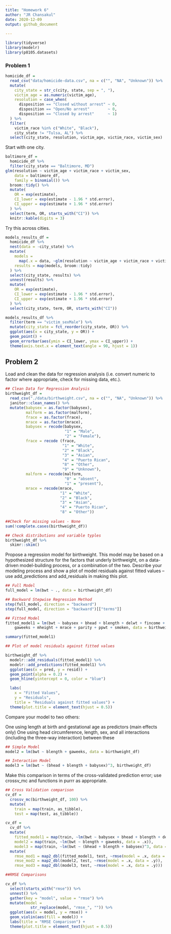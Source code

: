 ```yaml
---
title: "Homework 6"
author: "JR Chansakul"
date: 2020-12-09
output: github_document
  
---
```


```r
library(tidyverse)
library(modelr)
library(p8105.datasets)
```


### Problem 1

```r
homicide_df = 
  read_csv("data/homicide-data.csv", na = c("", "NA", "Unknown")) %>% 
  mutate(
    city_state = str_c(city, state, sep = ", "),
    victim_age = as.numeric(victim_age),
    resolution = case_when(
      disposition == "Closed without arrest" ~ 0,
      disposition == "Open/No arrest"        ~ 0,
      disposition == "Closed by arrest"      ~ 1)
  ) %>% 
  filter(
    victim_race %in% c("White", "Black"),
    city_state != "Tulsa, AL") %>% 
  select(city_state, resolution, victim_age, victim_race, victim_sex)
```


Start with one city.

```r
baltimore_df =
  homicide_df %>% 
  filter(city_state == "Baltimore, MD")
glm(resolution ~ victim_age + victim_race + victim_sex, 
    data = baltimore_df,
    family = binomial()) %>% 
  broom::tidy() %>% 
  mutate(
    OR = exp(estimate),
    CI_lower = exp(estimate - 1.96 * std.error),
    CI_upper = exp(estimate + 1.96 * std.error)
  ) %>% 
  select(term, OR, starts_with("CI")) %>% 
  knitr::kable(digits = 3)
```


Try this across cities.

```r
models_results_df = 
  homicide_df %>% 
  nest(data = -city_state) %>% 
  mutate(
    models = 
      map(.x = data, ~glm(resolution ~ victim_age + victim_race + victim_sex, data = .x, family = binomial())),
    results = map(models, broom::tidy)
  ) %>% 
  select(city_state, results) %>% 
  unnest(results) %>% 
  mutate(
    OR = exp(estimate),
    CI_lower = exp(estimate - 1.96 * std.error),
    CI_upper = exp(estimate + 1.96 * std.error)
  ) %>% 
  select(city_state, term, OR, starts_with("CI")) 
```

```r
models_results_df %>% 
  filter(term == "victim_sexMale") %>% 
  mutate(city_state = fct_reorder(city_state, OR)) %>% 
  ggplot(aes(x = city_state, y = OR)) + 
  geom_point() + 
  geom_errorbar(aes(ymin = CI_lower, ymax = CI_upper)) + 
  theme(axis.text.x = element_text(angle = 90, hjust = 1))
```



## Problem 2

Load and clean the data for regression analysis (i.e. convert numeric to factor where appropriate, check for missing data, etc.).

```r

## Clean Data for Regression Analysis
birthweight_df = 
  read_csv("./data/birthweight.csv", na = c("", "NA", "Unknown")) %>%
  janitor::clean_names() %>% 
  mutate(babysex = as.factor(babysex), 
         malform = as.factor(malform),
         frace = as.factor(frace), 
         mrace = as.factor(mrace),
         babysex = recode(babysex, 
                          "1" = "Male", 
                          "2" = "Female"),
         frace = recode (frace,
                         "1" = "White", 
                         "2" = "Black", 
                         "3" = "Asian", 
                         "4" = "Puerto Rican",
                         "8" = "Other",
                         "9" = "Unknown"),
         malform = recode(malform, 
                          "0" = "absent",
                          "1" = "present"),
         mrace = recode(mrace,
                        "1" = "White", 
                        "2" = "Black", 
                        "3" = "Asian", 
                        "4" = "Puerto Rican", 
                        "8" = "Other"))
            
##Check for missing values - None 
sum(!complete.cases(birthweight_df))

## Check distributions and variable typles 
birthweight_df %>%
  skimr::skim()

```

Propose a regression model for birthweight. This model may be based on a hypothesized structure for the factors that underly birthweight, on a data-driven model-building process, or a combination of the two. Describe your modeling process and show a plot of model residuals against fitted values – use add_predictions and add_residuals in making this plot.

```r

## Full Model 
full_model = lm(bwt ~ ., data = birthweight_df)

## Backward Stepwise Regression Method  
step(full_model, direction = "backward") 
step(full_model, direction = "backward")[["terms"]]

## Fitted Model 
fitted_model1 = lm(bwt ~ babysex + bhead + blength + delwt + fincome + 
    gaweeks + mheight + mrace + parity + ppwt + smoken, data = birthweight_df)

summary(fitted_model1)

## Plot of model residuals against fitted values

birthweight_df %>% 
  modelr::add_residuals(fitted_model1) %>%
  modelr::add_predictions(fitted_model1) %>% 
  ggplot(aes(x = pred, y = resid)) + 
  geom_point(alpha = 0.2) +
  geom_hline(yintercept = 0, color = "blue")

  labs(
    x = "Fitted Values",
    y = "Residuals",
    title = "Residuals against fitted values") +
  theme(plot.title = element_text(hjust = 0.5))
```

 
Compare your model to two others:

One using length at birth and gestational age as predictors (main effects only)
One using head circumference, length, sex, and all interactions (including the three-way interaction) between these

```r

## Simple Model
model2 = lm(bwt ~ blength + gaweeks, data = birthweight_df)

## Interaction Model
model3 = lm(bwt ~ (bhead + blength + babysex)^3, birthweight_df)

```

Make this comparison in terms of the cross-validated prediction error; use crossv_mc and functions in purrr as appropriate.

```r

## Cross Validation comparison 
cv_df = 
  crossv_mc(birthweight_df, 100) %>% 
  mutate(
    train = map(train, as_tibble),
    test = map(test, as_tibble))

cv_df = 
  cv_df %>% 
  mutate(
    fitted_model1 = map(train, ~lm(bwt ~ babysex + bhead + blength + delwt + fincome + gaweeks + mheight + mrace + parity + ppwt + smoken, data = .x)),
    model2 = map(train, ~lm(bwt ~ blength + gaweeks, data = .x)),
    model3 = map(train, ~lm(bwt ~ (bhead + blength + babysex)^3, data = .x))) %>% 
  mutate(
    rmse_mod1 = map2_dbl(fitted_model1, test, ~rmse(model = .x, data = .y)),
    rmse_mod2 = map2_dbl(model2, test, ~rmse(model = .x, data = .y)),
    rmse_mod3 = map2_dbl(model3, test, ~rmse(model = .x, data = .y)))

##RMSE Comparisons

cv_df %>%
  select(starts_with("rmse")) %>% 
  unnest() %>% 
  gather(key = "model", value = "rmse") %>% 
  mutate(model = 
           str_replace(model, "rmse_", "")) %>% 
  ggplot(aes(x = model, y = rmse)) +
  geom_violin(aes(fill = model)) + 
  labs(title = "RMSE Comparison") +
  theme(plot.title = element_text(hjust = 0.5))
```


